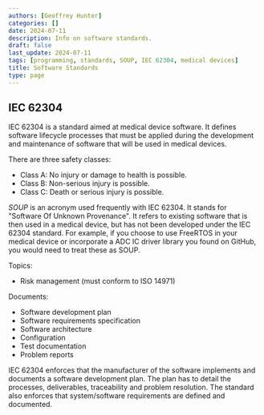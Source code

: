 ```yaml
---
authors: [Geoffrey Hunter]
categories: []
date: 2024-07-11
description: Info on software standards.
draft: false
last_update: 2024-07-11
tags: [programming, standards, SOUP, IEC 62304, medical devices]
title: Software Standards
type: page
---
```


<WarningIsNotes />

## IEC 62304

IEC 62304 is a standard aimed at medical device software. It defines software lifecycle processes that must be applied during the development and maintenance of software that will be used in medical devices.

There are three safety classes:

* Class A: No injury or damage to health is possible.
* Class B: Non-serious injury is possible.
* Class C: Death or serious injury is possible.

_SOUP_ is an acronym used frequently with IEC 62304. It stands for "Software Of Unknown Provenance". It refers to existing software that is then used in a medical device, but has not been developed under the IEC 62304 standard. For example, if you choose to use FreeRTOS in your medical device or incorporate a ADC IC driver library you found on GitHub, you would need to treat these as SOUP.

Topics:

* Risk management (must conform to ISO 14971)

Documents:

* Software development plan
* Software requirements specification
* Software architecture
* Configuration
* Test documentation
* Problem reports

IEC 62304 enforces that the manufacturer of the software implements and documents a software development plan. The plan has to detail the processes, deliverables, traceability and problem resolution. The standard also enforces that system/software requirements are defined and documented.
